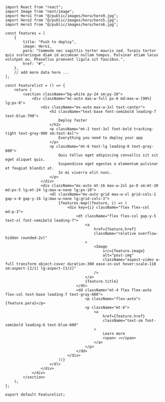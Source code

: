 ```tsx
import React from "react";
import Image from "next/image";
import Hero1 from "@/public/images/hero/hero9.jpg";
import Hero2 from "@/public/images/hero/hero5.jpg";
import Hero3 from "@/public/images/hero/hero6.jpg";

const features = [
    {
        title: "Push to deploy",
        image: Hero1,
        para: "Commodo nec sagittis tortor mauris sed. Turpis tortor quis scelerisque diam id accumsan nullam tempus. Pulvinar etiam lacus volutpat eu. Phasellus praesent ligula sit faucibus.",
        href: "#",
    },
    // add more data here ...
];

const Featurelist = () => {
    return (
        <section className="bg-white py-24 sm:py-28">
            <div className="mx-auto max-w-full px-6 md:max-w-[90%] lg:px-8">
                <div className="mx-auto max-w-2xl text-center">
                    <h2 className="text-base font-semibold leading-7 text-blue-700">
                        Deploy faster
                    </h2>
                    <p className="mt-2 text-3xl font-bold tracking-tight text-gray-900 sm:text-4xl">
                        Everything you need to deploy your app
                    </p>
                    <p className="mt-6 text-lg leading-8 text-gray-600">
                        Quis tellus eget adipiscing convallis sit sit eget aliquet quis.
                        Suspendisse eget egestas a elementum pulvinar et feugiat blandit at.
                        In mi viverra elit nunc.
                    </p>
                </div>
                <div className="mx-auto mt-16 max-w-2xl px-0 sm:mt-20 md:px-5 lg:mt-24 lg:max-w-none lg:px-10">
                    <dl className="mx-auto grid max-w-xl grid-cols-1 gap-x-8 gap-y-16 lg:max-w-none lg:grid-cols-3">
                        {features.map((feature, i) => (
                            <div key={i} className="flex flex-col md:p-3">
                                <dt className="flex flex-col gap-y-5 text-xl font-semibold leading-7">
                                    <a
                                        href={feature.href}
                                        className="relative overflow-hidden rounded-2xl"
                                    >
                                        <Image
                                            src={feature.image}
                                            alt="post-img"
                                            className="aspect-video w-full transform object-cover duration-300 ease-in-out hover:scale-110 sm:aspect-[2/1] lg:aspect-[3/2]"
                                        />
                                    </a>
                                    {feature.title}
                                </dt>
                                <dd className="mt-4 flex flex-auto flex-col text-base leading-7 text-gray-600">
                                    <p className="flex-auto">{feature.para}</p>
                                    <p className="mt-6">
                                        <a
                                            href={feature.href}
                                            className="text-sm font-semibold leading-6 text-blue-600"
                                        >
                                            Learn more
                                            <span> →</span>
                                        </a>
                                    </p>
                                </dd>
                            </div>
                        ))}
                    </dl>
                </div>
            </div>
        </section>
    );
};

export default Featurelist;
```